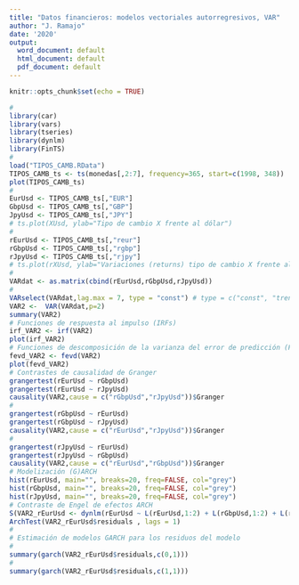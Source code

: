 ```yaml
---
title: "Datos financieros: modelos vectoriales autorregresivos, VAR"
author: "J. Ramajo"
date: '2020'
output:
  word_document: default
  html_document: default
  pdf_document: default
---
```


```r
knitr::opts_chunk$set(echo = TRUE)
```

```r
#
library(car)
library(vars)
library(tseries)
library(dynlm)
library(FinTS)
#
load("TIPOS_CAMB.RData")
TIPOS_CAMB_ts <- ts(monedas[,2:7], frequency=365, start=c(1998, 348)) 
plot(TIPOS_CAMB_ts)
#
EurUsd <- TIPOS_CAMB_ts[,"EUR"]
GbpUsd <- TIPOS_CAMB_ts[,"GBP"]
JpyUsd <- TIPOS_CAMB_ts[,"JPY"]
# ts.plot(XUsd, ylab="Tipo de cambio X frente al dólar")
#
rEurUsd <- TIPOS_CAMB_ts[,"reur"]
rGbpUsd <- TIPOS_CAMB_ts[,"rgbp"]
rJpyUsd <- TIPOS_CAMB_ts[,"rjpy"]
# ts.plot(rXUsd, ylab="Variaciones (returns) tipo de cambio X frente al dólar")
#
VARdat <- as.matrix(cbind(rEurUsd,rGbpUsd,rJpyUsd))
#
VARselect(VARdat,lag.max = 7, type = "const") # type = c("const", "trend", "both", "none")
VAR2 <-  VAR(VARdat,p=2)
summary(VAR2)
# Funciones de respuesta al impulso (IRFs)
irf_VAR2 <- irf(VAR2)
plot(irf_VAR2)
# Funciones de descomposición de la varianza del error de predicción (FEVDs)
fevd_VAR2 <- fevd(VAR2)
plot(fevd_VAR2)
# Contrastes de causalidad de Granger
grangertest(rEurUsd ~ rGbpUsd)
grangertest(rEurUsd ~ rJpyUsd)
causality(VAR2,cause = c("rGbpUsd","rJpyUsd"))$Granger
#
grangertest(rGbpUsd ~ rEurUsd)
grangertest(rGbpUsd ~ rJpyUsd)
causality(VAR2,cause = c("rEurUsd","rJpyUsd"))$Granger
#
grangertest(rJpyUsd ~ rEurUsd)
grangertest(rJpyUsd ~ rGbpUsd)
causality(VAR2,cause = c("rEurUsd","rGbpUsd"))$Granger
# Modelización (G)ARCH
hist(rEurUsd, main="", breaks=20, freq=FALSE, col="grey")
hist(rGbpUsd, main="", breaks=20, freq=FALSE, col="grey")
hist(rJpyUsd, main="", breaks=20, freq=FALSE, col="grey")
# Contraste de Engel de efectos ARCH
S(VAR2_rEurUsd <- dynlm(rEurUsd ~ L(rEurUsd,1:2) + L(rGbpUsd,1:2) + L(rJpyUsd,1:2)))
ArchTest(VAR2_rEurUsd$residuals , lags = 1)
#
# Estimación de modelos GARCH para los residuos del modelo
#
summary(garch(VAR2_rEurUsd$residuals,c(0,1)))
#
summary(garch(VAR2_rEurUsd$residuals,c(1,1)))
```

